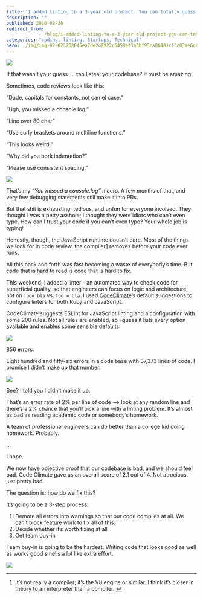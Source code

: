 ```yaml
---
title: 'I added linting to a 3-year old project. You can totally guess what happened next.'
description: ""
published: 2016-08-30
redirect_from: 
            - /blog/i-added-linting-to-a-3-year-old-project-you-can-totally-guess-what-happened-next/swizec/6986
categories: "coding, linting, Startups, Technical"
hero: ./img/img-02-023202045ea7de248922c6458ef3a3bf95ca86401c13c03ae6c800c6a0fcc89a.jpg
---
```

![](./img/img-02-023202045ea7de248922c6458ef3a3bf95ca86401c13c03ae6c800c6a0fcc89a.jpg)

If that wasn’t your guess … can I steal your codebase? It must be amazing.

Sometimes, code reviews look like this:

“Dude, capitals for constants, not camel case.”

“Ugh, you missed a console.log.”

“Line over 80 char”

“Use curly brackets around multiline functions.”

“This looks weird.”

“Why did you bork indentation?”

“Please use consistent spacing.”

![](./img/cQ9VQDs.gif)

That’s my _“You missed a console.log”_ macro. A few months of that, and very few debugging statements still make it into PRs.

But that shit is exhausting, tedious, and unfun for everyone involved. They thought I was a petty asshole; I thought they were idiots who can’t even type. How can I trust your code if you can’t even type? Your whole job is typing!

Honestly, though, the JavaScript runtime doesn’t care. Most of the things we look for in code review, the compiler[1](#fn1-20407 "see footnote") removes before your code ever runs.

All this back and forth was fast becoming a waste of everybody’s time. But code that is hard to read is code that is hard to fix.

This weekend, I added a linter - an automated way to check code for superficial quality, so that engineers can focus on logic and architecture, not on `foo= bla` vs. `foo = bla`. I used [CodeClimate](https://codeclimate.com)’s default suggestions to configure linters for both Ruby and JavaScript.

CodeClimate suggests ESLint for JavaScript linting and a configuration with some 200 rules. Not all rules are enabled, so I guess it lists every option available and enables some sensible defaults.

![](./img/kHvfutc.gif)

856 errors.

Eight hundred and fifty-six errors in a code base with 37,373 lines of code. I promise I didn’t make up that number.

![](./img/k18FN32.png)

See? I told you I didn’t make it up.

That’s an error rate of 2% per line of code —> look at any random line and there’s a 2% chance that you’ll pick a line with a linting problem. It’s almost as bad as reading academic code or somebody’s homework.

A team of professional engineers can do better than a college kid doing homework. Probably.

…

I hope.

We now have objective proof that our codebase is bad, and we should feel bad. Code Climate gave us an overall score of 2.1 out of 4. Not atrocious, just pretty bad.

The question is: how do we fix this?

It’s going to be a 3-step process:

1. Demote all errors into warnings so that our code compiles at all. We can’t block feature work to fix all of this.
2. Decide whether it’s worth fixing at all
3. Get team buy-in

Team buy-in is going to be the hardest. Writing code that looks good as well as works good smells a lot like extra effort.

![](./img/comics-not_enough_work.png)

* * *

1. It’s not really a compiler; it’s the V8 engine or similar. I think it’s closer in theory to an interpreter than a compiler. [↩︎](#fnr1-20407 "return to article")